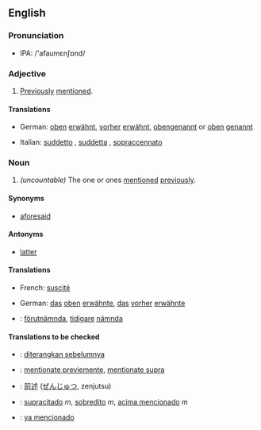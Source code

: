 ==English==

===Pronunciation===
*IPA: /'afaumεnʃɒnd/

===Adjective===
{{en-ad2|'''aforementioned'''|-|-}}
#[[previously|Previously]] [[mention]]ed.
====Translations====
{{top}}
*German: [[oben]] [[erwähnt]], [[vorher]] [[erwähnt]], [[obengenannt]] or [[oben]] [[genannt]]
{{mid}}
*Italian: [[suddetto]]  {{m}}, [[suddetta]] {{f}}, [[sopraccennato]] 
{{bottom}}

===Noun===
{{en-noun2|'''aforementioned'''|-}}
#''(uncountable)'' The one or ones [[mention]]ed [[previously]].

====Synonyms====
*[[aforesaid]]

====Antonyms====
*[[latter]]

====Translations====
{{top}}
*French: [[suscité]]
{{mid}}
*German: [[das]] [[oben]] [[erwähnte]], [[das]] [[vorher]] [[erwähnte]]
{{mid}}
*{{ttbc|Swedish}}: [[förutnämnda]], [[tidigare]] [[nämnda]]
{{bottom}}
====Translations to be checked====
{{checktrans}}
*{{ttbc|Indonesian}}: [[diterangkan sebelumnya]] 
*{{ttbc|Interlingua}}: [[mentionate previemente]], [[mentionate supra]]
*{{ttbc|Japanese}}: [[前述]] ([[ぜんじゅつ]], zenjutsu) 
*{{ttbc|Portuguese}}: [[supracitado]] ''m'', [[sobredito]] ''m'', [[acima mencionado]] ''m''
*{{ttbc|Spanish}}: [[ya mencionado]]